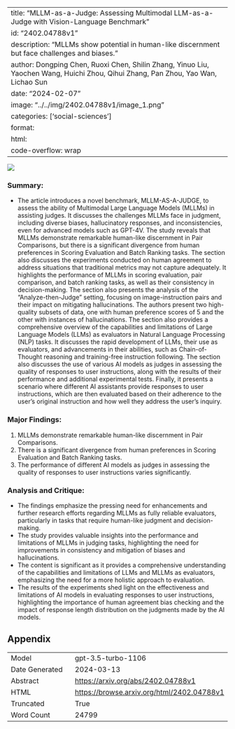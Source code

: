 
---
title: "MLLM-as-a-Judge: Assessing Multimodal LLM-as-a-Judge with Vision-Language Benchmark"
id: "2402.04788v1"
description: "MLLMs show potential in human-like discernment but face challenges and biases."
author: Dongping Chen, Ruoxi Chen, Shilin Zhang, Yinuo Liu, Yaochen Wang, Huichi Zhou, Qihui Zhang, Pan Zhou, Yao Wan, Lichao Sun
date: "2024-02-07"
image: "../../img/2402.04788v1/image_1.png"
categories: ['social-sciences']
format:
  html:
    code-overflow: wrap
---

![](../../img/2402.04788v1/image_1.png)

### Summary:
- The article introduces a novel benchmark, MLLM-AS-A-JUDGE, to assess the ability of Multimodal Large Language Models (MLLMs) in assisting judges. It discusses the challenges MLLMs face in judgment, including diverse biases, hallucinatory responses, and inconsistencies, even for advanced models such as GPT-4V. The study reveals that MLLMs demonstrate remarkable human-like discernment in Pair Comparisons, but there is a significant divergence from human preferences in Scoring Evaluation and Batch Ranking tasks. The section also discusses the experiments conducted on human agreement to address situations that traditional metrics may not capture adequately. It highlights the performance of MLLMs in scoring evaluation, pair comparison, and batch ranking tasks, as well as their consistency in decision-making. The section also presents the analysis of the "Analyze-then-Judge" setting, focusing on image-instruction pairs and their impact on mitigating hallucinations. The authors present two high-quality subsets of data, one with human preference scores of 5 and the other with instances of hallucinations. The section also provides a comprehensive overview of the capabilities and limitations of Large Language Models (LLMs) as evaluators in Natural Language Processing (NLP) tasks. It discusses the rapid development of LLMs, their use as evaluators, and advancements in their abilities, such as Chain-of-Thought reasoning and training-free instruction following. The section also discusses the use of various AI models as judges in assessing the quality of responses to user instructions, along with the results of their performance and additional experimental tests. Finally, it presents a scenario where different AI assistants provide responses to user instructions, which are then evaluated based on their adherence to the user's original instruction and how well they address the user's inquiry.

### Major Findings:
1. MLLMs demonstrate remarkable human-like discernment in Pair Comparisons.
2. There is a significant divergence from human preferences in Scoring Evaluation and Batch Ranking tasks.
3. The performance of different AI models as judges in assessing the quality of responses to user instructions varies significantly.

### Analysis and Critique:
- The findings emphasize the pressing need for enhancements and further research efforts regarding MLLMs as fully reliable evaluators, particularly in tasks that require human-like judgment and decision-making.
- The study provides valuable insights into the performance and limitations of MLLMs in judging tasks, highlighting the need for improvements in consistency and mitigation of biases and hallucinations.
- The content is significant as it provides a comprehensive understanding of the capabilities and limitations of LLMs and MLLMs as evaluators, emphasizing the need for a more holistic approach to evaluation.
- The results of the experiments shed light on the effectiveness and limitations of AI models in evaluating responses to user instructions, highlighting the importance of human agreement bias checking and the impact of response length distribution on the judgments made by the AI models.

## Appendix

|          |          |
|----------|----------|
| Model     | gpt-3.5-turbo-1106       |
| Date Generated     | 2024-03-13       |
| Abstract | [https://arxiv.org/abs/2402.04788v1](https://arxiv.org/abs/2402.04788v1)        |
| HTML     | [https://browse.arxiv.org/html/2402.04788v1](https://browse.arxiv.org/html/2402.04788v1)       |
| Truncated       | True       |
| Word Count       | 24799       |
